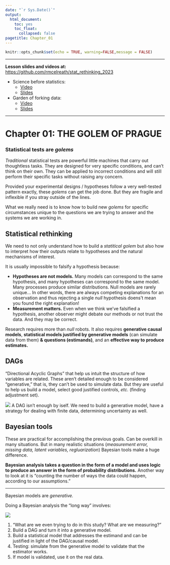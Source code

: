 ```yaml
---
date: "`r Sys.Date()`"
output: 
  html_document:
    toc: yes
    toc_float:
      collapsed: false
pagetitle: Chapter_01
---
```


```r
knitr::opts_chunk$set(echo = TRUE, warning=FALSE,message = FALSE)
```

___

**Lesson slides and videos at:** [https://github.com/rmcelreath/stat_rethinking_2023](https://github.com/rmcelreath/stat_rethinking_2023){target="_blank"}

  - Science before statistics: 
    + [Video](https://www.youtube.com/watch?v=FdnMWdICdRs&list=PLDcUM9US4XdPz-KxHM4XHt7uUVGWWVSus&index=1){target="_blank"}
    + [Slides](https://speakerdeck.com/rmcelreath/statistical-rethinking-2023-lecture-01){target="_blank"}
  - Garden of forking data:
    + [Video](https://www.youtube.com/watch?v=R1vcdhPBlXA&list=PLDcUM9US4XdPz-KxHM4XHt7uUVGWWVSus&index=2){target="_blank"}
    + [Slides](https://speakerdeck.com/rmcelreath/statistical-rethinking-2023-lecture-02){target="_blank"}
    
___

# Chapter 01: THE GOLEM OF PRAGUE

### Statistical tests are *golems*

*Traditional* statistical tests are powerful little machines that carry out thoughtless tasks. They are designed for very specific conditions, and can't think on their own. They can be applied to incorrect conditions and will still perform their specific tasks without raising any concern.

Provided your experimental designs / hypotheses follow a very well-tested pattern exactly, these *golems* can get the job done. But they are fragile and inflexible if you stray outside of the lines.

What we really need is to know how to build new *golems* for specific circumstances unique to the questions we are trying to answer and the systems we are working in.

## Statistical rethinking

We need to not only understand how to build a *statitical golem* but also how to interpret how their outputs relate to hypotheses and the natural mechanisms of interest.

It is usually impossible to falsify a hypothesis because:

  - **Hypotheses are not models.** Many models can correspond to the same hypothesis, and many hypotheses can correspond to the same model. Many processes produce similar distributions. Null models are rarely unique... In other words, there are always competing explanations for an observation and thus rejecting a single *null* hypothesis doens't mean you found the right explanation!
  - **Measurement matters.** Even when we think we've falsified a hypothesis, another observer might debate our methods or not trust the data. And they may be correct.
  
Research requires more than *null* robots. It also requires **generative causal models**, **statistical models justified by generative models** (can simulate data from them) **& questions (estimands)**, and an **effective way to produce estimates.**

## DAGs

"Directional Acyclic Graphs" that help us intuit the structure of how variables are related. These aren't detailed enough to be considered "generative," that is, they can't be used to simulate data. But they are useful to help us build a model, select good justified controls, *etc.* (finding adjustment set).

![](../Media/DAG_Diagram.png)
A DAG isn't enough by iself. We need to build a generative model, have a strategy for dealing with finite data, determining uncertainty as well.

## Bayesian tools

These are practical for accomplishing the previous goals. Can be overkill in many situations. But in many realistic situations (*measurement error, missing data, latent variables, regluarization*) Bayesian tools make a huge difference.

**Bayesian analysis takes a question in the form of a model and uses logic to produce an answer in the form of probability distributions.** Another way to look at it is "counting the number of ways the data could happen, according to our assumptions."




___

Bayesian models are *generative.*

Doing a Bayesian analysis the "long way" involves:

![](../Media/bayes_owl.png)

  1. "What are we even trying to do in this study? What are we measuring?"
  2. Build a DAG and turn it into a generative model.
  3. Build a statistical model that addresses the estimand and can be justified in light of the DAG/causal model.
  4. Testing: simulate from the generative model to validate that the estimator works.
  5. If model is validated, use it on the real data.


